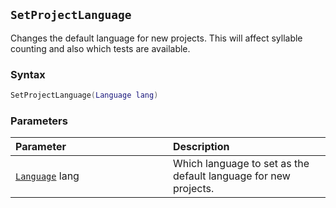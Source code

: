 ::: {.minipage data-latex="{\textwidth}"}
## `SetProjectLanguage`

Changes the default language for new projects. This will affect syllable counting and also which tests are available.

### Syntax {-}

``` .lua
SetProjectLanguage(Language lang)
```

### Parameters {-}

**Parameter** | **Description**
| :-- | :-- |
| [`Language`](#language) lang | Which language to set as the default language for new projects. |
:::
